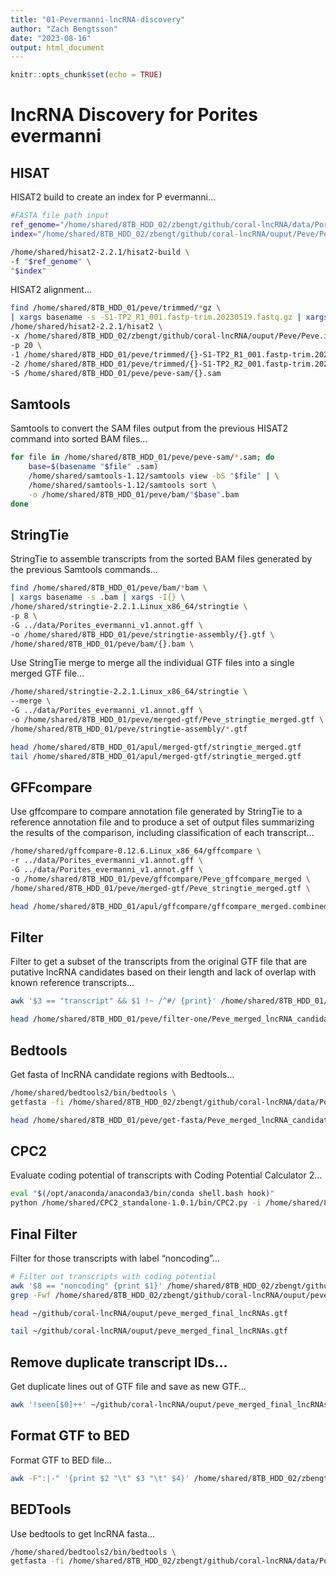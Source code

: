 ```yaml
---
title: "01-Pevermanni-lncRNA-discovery"
author: "Zach Bengtsson"
date: "2023-08-16"
output: html_document
---
```


```r
knitr::opts_chunk$set(echo = TRUE)
```

# lncRNA Discovery for Porites evermanni

## HISAT

HISAT2 build to create an index for P evermanni...
```bash
#FASTA file path input
ref_genome="/home/shared/8TB_HDD_02/zbengt/github/coral-lncRNA/data/Porites_evermanni_v1.fa"
index="/home/shared/8TB_HDD_02/zbengt/github/coral-lncRNA/ouput/Peve/Peve.index"

/home/shared/hisat2-2.2.1/hisat2-build \
-f "$ref_genome" \
"$index"
```

HISAT2 alignment...
```bash
find /home/shared/8TB_HDD_01/peve/trimmed/*gz \
| xargs basename -s -S1-TP2_R1_001.fastp-trim.20230519.fastq.gz | xargs -I{} \
/home/shared/hisat2-2.2.1/hisat2 \
-x /home/shared/8TB_HDD_02/zbengt/github/coral-lncRNA/ouput/Peve/Peve.index \
-p 20 \
-1 /home/shared/8TB_HDD_01/peve/trimmed/{}-S1-TP2_R1_001.fastp-trim.20230519.fastq.gz \
-2 /home/shared/8TB_HDD_01/peve/trimmed/{}-S1-TP2_R2_001.fastp-trim.20230519.fastq.gz \
-S /home/shared/8TB_HDD_01/peve/peve-sam/{}.sam
```

## Samtools

Samtools to convert the SAM files output from the previous HISAT2 command into sorted BAM files...
```bash
for file in /home/shared/8TB_HDD_01/peve/peve-sam/*.sam; do
    base=$(basename "$file" .sam)
    /home/shared/samtools-1.12/samtools view -bS "$file" | \
    /home/shared/samtools-1.12/samtools sort \
    -o /home/shared/8TB_HDD_01/peve/bam/"$base".bam
done
```

## StringTie

StringTie to assemble transcripts from the sorted BAM files generated by the previous Samtools commands...
```bash
find /home/shared/8TB_HDD_01/peve/bam/*bam \
| xargs basename -s .bam | xargs -I{} \
/home/shared/stringtie-2.2.1.Linux_x86_64/stringtie \
-p 8 \
-G ../data/Porites_evermanni_v1.annot.gff \
-o /home/shared/8TB_HDD_01/peve/stringtie-assembly/{}.gtf \
/home/shared/8TB_HDD_01/peve/bam/{}.bam \
```

Use StringTie merge to merge all the individual GTF files into a single merged GTF file...

```bash
/home/shared/stringtie-2.2.1.Linux_x86_64/stringtie \
--merge \
-G ../data/Porites_evermanni_v1.annot.gff \
-o /home/shared/8TB_HDD_01/peve/merged-gtf/Peve_stringtie_merged.gtf \
/home/shared/8TB_HDD_01/peve/stringtie-assembly/*.gtf

```

```bash
head /home/shared/8TB_HDD_01/apul/merged-gtf/stringtie_merged.gtf
tail /home/shared/8TB_HDD_01/apul/merged-gtf/stringtie_merged.gtf
```

## GFFcompare

Use gffcompare to compare annotation file generated by StringTie to a reference annotation file and to produce a set of output files summarizing the results of the comparison, including classification of each transcript...
```bash
/home/shared/gffcompare-0.12.6.Linux_x86_64/gffcompare \
-r ../data/Porites_evermanni_v1.annot.gff \
-G ../data/Porites_evermanni_v1.annot.gff \
-o /home/shared/8TB_HDD_01/peve/gffcompare/Peve_gffcompare_merged \
/home/shared/8TB_HDD_01/peve/merged-gtf/Peve_stringtie_merged.gtf \
```

```bash
head /home/shared/8TB_HDD_01/apul/gffcompare/gffcompare_merged.combined.gtf

```

## Filter

Filter to get a subset of the transcripts from the original GTF file that are putative lncRNA candidates based on their length and lack of overlap with known reference transcripts…
```bash
awk '$3 == "transcript" && $1 !~ /^#/ {print}' /home/shared/8TB_HDD_01/peve/gffcompare/Peve_gffcompare_merged.combined.gtf | grep 'class_code "u"' | awk '$5 - $4 > 199 {print}' > /home/shared/8TB_HDD_01/peve/filter-one/Peve_merged_lncRNA_candidates.gtf
```

```bash
head /home/shared/8TB_HDD_01/peve/filter-one/Peve_merged_lncRNA_candidates.gtf
```

## Bedtools

Get fasta of lncRNA candidate regions with Bedtools…
```bash
/home/shared/bedtools2/bin/bedtools \
getfasta -fi /home/shared/8TB_HDD_02/zbengt/github/coral-lncRNA/data/Porites_evermanni_v1.fa -bed /home/shared/8TB_HDD_01/peve/filter-one/Peve_merged_lncRNA_candidates.gtf -fo /home/shared/8TB_HDD_01/peve/get-fasta/Peve_merged_lncRNA_candidates.fasta -name -split
```

```bash
head /home/shared/8TB_HDD_01/peve/get-fasta/Peve_merged_lncRNA_candidates.fasta
```

## CPC2

Evaluate coding potential of transcripts with Coding Potential Calculator 2…
```bash
eval "$(/opt/anaconda/anaconda3/bin/conda shell.bash hook)"
python /home/shared/CPC2_standalone-1.0.1/bin/CPC2.py -i /home/shared/8TB_HDD_01/peve/get-fasta/Peve_merged_lncRNA_candidates.fasta -o ~/github/coral-lncRNA/ouput/peve_merged_cpc2_results
```

## Final Filter

Filter for those transcripts with label “noncoding”…
```bash
# Filter out transcripts with coding potential
awk '$8 == "noncoding" {print $1}' /home/shared/8TB_HDD_02/zbengt/github/coral-lncRNA/ouput/peve_merged_cpc2_results.txt > /home/shared/8TB_HDD_02/zbengt/github/coral-lncRNA/ouput/peve_noncoding_transcripts_ids.txt
grep -Fwf /home/shared/8TB_HDD_02/zbengt/github/coral-lncRNA/ouput/peve_noncoding_transcripts_ids.txt /home/shared/8TB_HDD_01/peve/get-fasta/Peve_merged_lncRNA_candidates.fasta > /home/shared/8TB_HDD_02/zbengt/github/coral-lncRNA/ouput/peve_merged_final_lncRNAs.gtf
```

```bash
head ~/github/coral-lncRNA/ouput/peve_merged_final_lncRNAs.gtf

tail ~/github/coral-lncRNA/ouput/peve_merged_final_lncRNAs.gtf
```

## Remove duplicate transcript IDs...

Get duplicate lines out of GTF file and save as new GTF...
```bash
awk '!seen[$0]++' ~/github/coral-lncRNA/ouput/peve_merged_final_lncRNAs.gtf > ~/github/coral-lncRNA/ouput/peve_deduplicated_final_lncRNAs.gtf

```

## Format GTF to BED

Format GTF to BED file...
```bash
awk -F":|-" '{print $2 "\t" $3 "\t" $4}' /home/shared/8TB_HDD_02/zbengt/github/coral-lncRNA/ouput/peve_deduplicated_final_lncRNAs.gtf > /home/shared/8TB_HDD_02/zbengt/github/coral-lncRNA/ouput/peve_deduplicated_final_lncRNAs.bed

```

## BEDTools

Use bedtools to get lncRNA fasta...
```bash
/home/shared/bedtools2/bin/bedtools \
getfasta -fi /home/shared/8TB_HDD_02/zbengt/github/coral-lncRNA/data/Porites_evermanni_v1.fa -bed /home/shared/8TB_HDD_02/zbengt/github/coral-lncRNA/ouput/peve_deduplicated_final_lncRNAs.bed -fo /home/shared/8TB_HDD_02/zbengt/github/coral-lncRNA/ouput/peve_bedtools_lncRNAs.fasta -name

```
